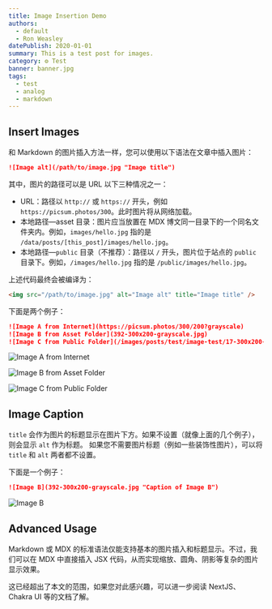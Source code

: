 ```yaml
---
title: Image Insertion Demo
authors:
  - default
  - Ron Weasley
datePublish: 2020-01-01
summary: This is a test post for images.
category: ⚙️ Test
banner: banner.jpg
tags:
  - test
  - analog
  - markdown
---
```


## Insert Images

和 Markdown 的图片插入方法一样，您可以使用以下语法在文章中插入图片：

```markdown
![Image alt](/path/to/image.jpg "Image title")
```
其中，图片的路径可以是 URL 以下三种情况之一：
- URL：路径以 `http://` 或 `https://` 开头，例如 `https://picsum.photos/300`。此时图片将从网络加载。
- 本地路径—asset 目录：图片应当放置在 MDX 博文同一目录下的一个同名文件夹内。例如，`images/hello.jpg` 指的是 `/data/posts/[this_post]/images/hello.jpg`。
- 本地路径—`public` 目录（不推荐）：路径以 `/` 开头，图片位于站点的 `public` 目录下。例如，`/images/hello.jpg` 指的是 `/public/images/hello.jpg`。

上述代码最终会被编译为：

```html
<img src="/path/to/image.jpg" alt="Image alt" title="Image title" />
```

下面是两个例子：

```markdown
![Image A from Internet](https://picsum.photos/300/200?grayscale)
![Image B from Asset Folder](392-300x200-grayscale.jpg)
![Image C from Public Folder](/images/posts/test/image-test/17-300x200-grayscale.jpg)
```

![Image A from Internet](https://picsum.photos/300/200?grayscale)

![Image B from Asset Folder](392-300x200-grayscale.jpg)

![Image C from Public Folder](/images/posts/test/image-test/17-300x200-grayscale.jpg)

## Image Caption

`title` 会作为图片的标题显示在图片下方。如果不设置（就像上面的几个例子），则会显示 `alt` 作为标题。
如果您不需要图片标题（例如一些装饰性图片），可以将 `title` 和 `alt` 两者都不设置。

下面是一个例子：

```markdown
![Image B](392-300x200-grayscale.jpg "Caption of Image B")
```

![Image B](392-300x200-grayscale.jpg "Caption of Image B")

## Advanced Usage

Markdown 或 MDX 的标准语法仅能支持基本的图片插入和标题显示。不过，我们可以在 MDX 中直接插入 JSX 代码，从而实现缩放、圆角、阴影等复杂的图片显示效果。

这已经超出了本文的范围，如果您对此感兴趣，可以进一步阅读 NextJS、Chakra UI 等的文档了解。
